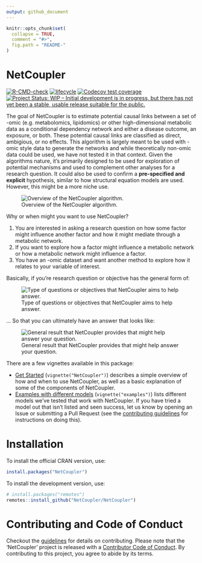 ```yaml
---
output: github_document
---
```


<!-- README.md is generated from README.Rmd. Please edit that file -->

```r
knitr::opts_chunk$set(
  collapse = TRUE,
  comment = "#>",
  fig.path = "README-"
)
```

# NetCoupler

<!-- badges: start -->
[![R-CMD-check](https://github.com/NetCoupler/NetCoupler/workflows/R-CMD-check/badge.svg)](https://github.com/NetCoupler/NetCoupler/actions)
[![lifecycle](https://img.shields.io/badge/lifecycle-experimental-orange.svg)](https://lifecycle.r-lib.org/articles/stages.html)
[![Codecov test coverage](https://codecov.io/gh/NetCoupler/NetCoupler/branch/main/graph/badge.svg)](https://app.codecov.io/gh/NetCoupler/NetCoupler?branch=main)
[![Project Status: WIP – Initial development is in progress, but there has not yet been a stable, usable release suitable for the public.](https://www.repostatus.org/badges/latest/wip.svg)](https://www.repostatus.org/#wip)
<!-- badges: end -->

The goal of NetCoupler is to estimate potential causal links between a set of
-omic (e.g. metabolomics, lipidomics) or other high-dimensional metabolic data
as a conditional dependency network and either a disease outcome, an exposure,
or both. These potential causal links are classified as direct, ambigious, or
no effects. This algorithm is largely meant to be used with -omic style
data to generate the networks and while theoretically non-omic data could be
used, we have not tested it in that context. Given the algorithms nature,
it's primarily designed to be used for exploration of potential mechanisms
and used to complement other analyses for a research question. It could also
be used to confirm a **pre-specified and explicit** hypothesis, similar to how
structural equation models are used. However, this might be a more niche use.

![Overview of the NetCoupler algorithm.](vignettes/algorithm.svg)

Why or when might you want to use NetCoupler?

1. You are interested in asking a research question on how some factor might influence
another factor and how it might mediate through a metabolic network.
1. If you want to explore how a factor might influence a metabolic network or
how a metabolic network might influence a factor.
1. You have an -omic dataset and want another method to explore how it relates
to your variable of interest.

Basically, if you're research question or objective has the general form of:

![Type of questions or objectives that NetCoupler aims to help answer.](vignettes/aim-question.png)

... So that you can ultimately have an answer that looks like:

![General result that NetCoupler provides that might help answer your question.](vignettes/aim-output.png)

There are a few vignettes available in this package:

- [Get Started](vignette/NetCoupler.Rmd) (`vignette("NetCoupler")`)
describes a simple overview of how and when to use NetCoupler, as well as a
basic explanation of some of the components of NetCoupler.
- [Examples with different models](vignettes/articles/examples.Rmd)
(`vignette("examples")`) lists different models we've tested that work with
NetCoupler. If you have tried a model out that isn't listed and seen success,
let us know by opening an Issue or submitting a Pull Request (see the 
[contributing guidelines](.github/CONTRIBUTING.md) for instructions on doing this).
<!-- TODO: Add link to description vignette when its done -->

# Installation

To install the official CRAN version, use:

```r
install.packages("NetCoupler")
```

To install the development version, use:

```r
# install.packages("remotes")
remotes::install_github("NetCoupler/NetCoupler")
```

# Contributing and Code of Conduct

Checkout the [guidelines](.github/CONTRIBUTING.md) for details on contributing.
Please note that the 'NetCoupler' project is released with a
[Contributor Code of Conduct](CODE_OF_CONDUCT.md).
By contributing to this project, you agree to abide by its terms.
